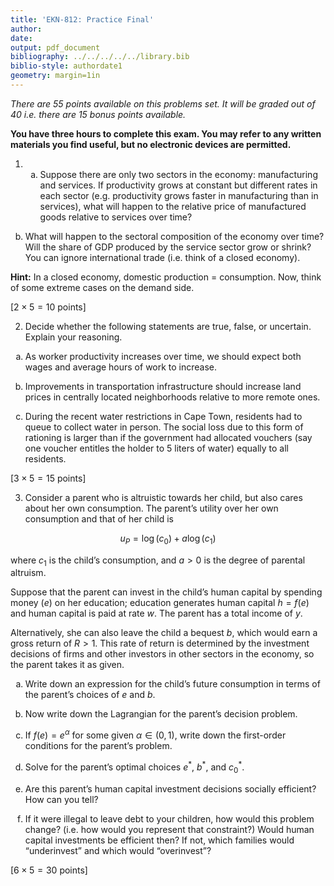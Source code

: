 ```yaml
---
title: 'EKN-812: Practice Final'
author:
date: 
output: pdf_document
bibliography: ../../../../../library.bib
biblio-style: authordate1
geometry: margin=1in
---
```


_There are 55 points available on this problems set. It will be graded out of 40 i.e. there are 15 bonus points available._

**You have three hours to complete this exam. You may refer to any written materials you find useful, but no electronic devices are permitted.**

1. (a) Suppose there are only two sectors in the economy: manufacturing and services. If productivity grows at constant but different rates in each sector (e.g. productivity grows faster in manufacturing than in services), what will happen to the relative price of manufactured goods relative to services over time?

(b) What will happen to the sectoral composition of the economy over time? Will the share of GDP produced by the service sector grow or shrink? You can ignore international trade (i.e. think of a closed economy). 

**Hint:** In a closed economy, domestic production = consumption. Now, think of some extreme cases on the demand side.

\hfill [$2 \times 5 = 10$ points]

2. Decide whether the following statements are true, false, or uncertain. Explain your reasoning.

(a) As worker productivity increases over time, we should expect both wages and average hours of work to increase.

(b) Improvements in transportation infrastructure should increase land prices in centrally located neighborhoods relative to more remote ones.

(c) During the recent water restrictions in Cape Town, residents had to queue to collect water in person. The social loss due to this form of rationing is larger than if the government had allocated vouchers (say one voucher entitles the holder to 5 liters of water) equally to all residents.

\hfill [$3 \times 5 = 15$ points]

3. Consider a parent who is altruistic towards her child, but also cares about her own consumption. The parent's utility over her own consumption and that of her child is 

$$
u_P = \log(c_0) + a\log(c_1)
$$

where $c_1$ is the child's consumption, and $a > 0$ is the degree of parental altruism. 

Suppose that the parent can invest in the child's human capital by spending money ($e$) on her education; education generates human capital $h = f(e)$ and human capital is paid at rate $w$. The parent has a total income of $y$.

Alternatively, she can also leave the child a bequest $b$, which would earn a gross return of $R > 1$. This rate of return is determined by the investment decisions of firms and other investors in other sectors in the economy, so the parent takes it as given.

(a) Write down an expression for the child's future consumption in terms of the parent's choices of $e$ and $b$.

(b) Now write down the Lagrangian for the parent's decision problem.

(c) If $f(e) = e^\alpha$ for some given $\alpha \in (0,1)$, write down the first-order conditions for the parent's problem.

(d) Solve for the parent's optimal choices $e^*$, $b^*$, and $c^*_0$.

(e) Are this parent's human capital investment decisions socially efficient? How can you tell?

(f) If it were illegal to leave debt to your children, how would this problem change? (i.e. how would you represent that constraint?) Would human capital investments be efficient then? If not, which families would "underinvest" and which would "overinvest"?

\hfill [$6 \times 5 = 30$ points]

